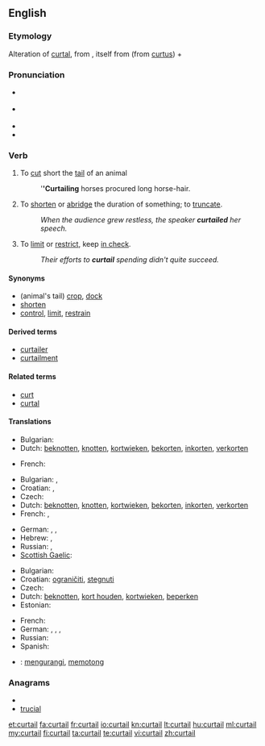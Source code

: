 {{was wotd|2007|August|30}}
==English==

===Etymology===
Alteration of [[curtal]], from {{etyl|fro}} {{term|courtault|courtault|which has been shortened}}, itself from {{term|court|court|short}} (from {{etyl|la}} [[curtus]])  + {{term||-ault}}

===Pronunciation===
* {{a|RP}} {{IPA|/kɜːˈteɪl/}}
* {{a|US}} {{IPA|/kɚˈteɪl/}}
* {{audio|en-us-curtail.ogg|Audio (US)}}
* {{rhymes|eɪl}}

===Verb===
{{en-verb}}
{{transitive}}

# {{obsolete}} To [[cut]] short the [[tail]] of an animal
#: '''''Curtailing''' horses procured long horse-hair.
# To [[shorten]] or [[abridge]] the duration of something; to [[truncate]].
#: ''When the audience grew restless, the speaker '''curtailed''' her speech.''
# {{figuratively}} To [[limit]] or [[restrict]], keep [[in check]].
#: ''Their efforts to '''curtail''' spending didn't quite succeed.''

====Synonyms====
* (animal's tail) [[crop]], [[dock]]
* [[shorten]]
* [[control]], [[limit]], [[restrain]]

====Derived terms====
* [[curtailer]]
* [[curtailment]]

====Related terms====
* [[curt]]
* [[curtal]]

====Translations====
{{trans-top|to cut short an animal's tail}}
* Bulgarian: {{t|bg|подрязвам}}
* Dutch: [[beknotten]], [[knotten]], [[kortwieken]], [[bekorten]], [[inkorten]], [[verkorten]]
{{trans-mid}}
* French: {{t+|fr|écourter}}
{{trans-bottom}}

{{trans-top|to shorten or abridge}}
* Bulgarian: {{t|bg|скъсявам}},  {{t|bg|съкращавам}}
* Croatian: {{t-|hr|skratiti}}, {{t-|hr|smanjiti}}
* Czech: {{t-|cs|zkrátit}}
* Dutch: [[beknotten]], [[knotten]], [[kortwieken]], [[bekorten]], [[inkorten]], [[verkorten]]
* French: {{t+|fr|écourter}}, {{t+|fr|abréger}}
{{trans-mid}}
* German: {{t+|de|beschneiden}}, {{t-|de|stutzen}}, {{t+|de|verkürzen}}
* Hebrew: {{t|he|קיצר|alt=קִצֵּר|tr=kitsér}}, {{t-|he|צמצם|alt=צִמְצֵם|tr=tsimtsém}}
* Russian: {{t+|ru|сокращать}}, {{t|ru|урезать}}
* [[Scottish Gaelic]]: {{t-|gd|giorraich|xs=Scottish Gaelic}}
{{trans-bottom}}

{{trans-top|to limit or restrict}}
* Bulgarian: {{t|bg|ограничавам}}
* Croatian: [[ograničiti]], [[stegnuti]]
* Czech: {{t-|cs|omezit}}
* Dutch: [[beknotten]], [[kort houden]], [[kortwieken]], [[beperken]]
* Estonian: {{t|et|piirama}}
{{trans-mid}}
* French: {{t+|fr|restreindre}}
* German: {{t+|de|beschränken}}, {{t+|de|beschneiden}}, {{t-|de|drosseln}}, {{t+|de|kürzen}}
* Russian: {{t|ru|органичивать}}
* Spanish: {{t-|es|limitar}}
{{trans-bottom}}

{{checktrans-top}}
* {{ttbc|Indonesian}}: [[kurang|mengurangi]], [[potong|memotong]]
{{trans-bottom}}

===Anagrams===
* {{alphagram|acilrtu}}
* [[trucial#English|trucial]]

[[et:curtail]]
[[fa:curtail]]
[[fr:curtail]]
[[io:curtail]]
[[kn:curtail]]
[[lt:curtail]]
[[hu:curtail]]
[[ml:curtail]]
[[my:curtail]]
[[fi:curtail]]
[[ta:curtail]]
[[te:curtail]]
[[vi:curtail]]
[[zh:curtail]]